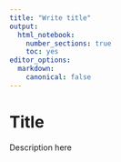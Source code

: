 ```yaml
---
title: "Write title"
output: 
  html_notebook:
    number_sections: true
    toc: yes
editor_options:
  markdown:
    canonical: false    
---
```


# Title

Description here
